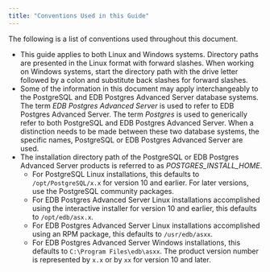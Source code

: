```yaml
---
title: "Conventions Used in this Guide"
---
```


<div id="conventions" class="registered_link"></div>

The following is a list of conventions used throughout this document.

-   This guide applies to both Linux and Windows systems. Directory paths are presented in the Linux format with forward slashes. When working on Windows systems, start the directory path with the drive letter followed by a colon and substitute back slashes for forward slashes.
-   Some of the information in this document may apply interchangeably to the PostgreSQL and EDB Postgres Advanced Server database systems. The term *EDB Postgres Advanced Server* is used to refer to EDB Postgres Advanced Server. The term *Postgres* is used to generically refer to both PostgreSQL and EDB Postgres Advanced Server. When a distinction needs to be made between these two database systems, the specific names, PostgreSQL or EDB Postgres Advanced Server are used.
-   The installation directory path of the PostgreSQL or EDB Postgres Advanced Server products is referred to as *POSTGRES_INSTALL_HOME*.
    -   For PostgreSQL Linux installations, this defaults to `/opt/PostgreSQL/x.x` for version 10 and earlier. For later versions, use the PostgreSQL community packages.
    -   For EDB Postgres Advanced Server Linux installations accomplished using the interactive installer for version 10 and earlier, this defaults to `/opt/edb/asx.x`.
    -   For EDB Postgres Advanced Server Linux installations accomplished using an RPM package, this defaults to `/usr/edb/asxx`.
    -   For EDB Postgres Advanced Server Windows installations, this defaults to `C:\Program Files\edb\asxx`. The product version number is represented by `x.x` or by `xx` for version 10 and later.
